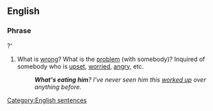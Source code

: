 ==English==

===Phrase===
{{infl|en|phrase|head=[[what's]] [[eating]] (somebody)}}?'

#{{idiom}} What is [[wrong]]?  What is the [[problem]] (with somebody)?  Inquired of somebody who is [[upset]], [[worried]], [[angry]], etc.
#:'''''What's eating him'''?  I've never seen him this [[worked up]] over anything before.''

[[Category:English sentences]]